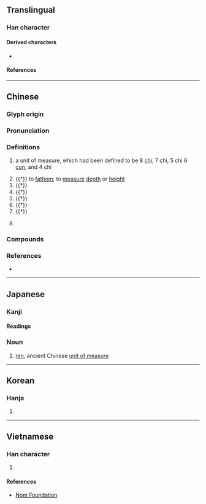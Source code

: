 {{also|仭}}
{{character info/new}}
==Translingual==

===Han character===
{{Han char|rn=9|rad=人|as=03|sn=5|four=27220|canj=OSHI|ids=⿰亻刃}}

====Derived characters====
* {{l|mul|[[𮅄]], [[𪫫]]}}

====References====
{{Han ref|kx=0093.040|dkj=00379|dj=0197.010|hdz=10115.070|uh=4EDE}}

----

==Chinese==
{{zh-forms}}

===Glyph origin===
{{Han etym}}

===Pronunciation===
{{zh-pron
|m=rèn
|c=jan6
|h=pfs=
|md=
|mn=
|w=
|mc=y
|oc=y
|cat=n,v,a,cl
}}

===Definitions===
{{zh-hanzi}}

# {{lb|zh|historical}} a unit of measure, which had been defined to be 8 [[chi]], 7 chi, 5 chi 6 [[cun]], and 4 chi
# {{†}} to [[fathom]]; to [[measure]] [[depth]] or [[height]]
# {{†}} {{zh-alt-form|刃|[[blade]]; [[sword]]; [[knife]]}}
# {{†}} {{zh-alt-form|牣|to [[fill]]; [[full]]}}
# {{†}} {{zh-alt-form|認|to [[recognize]]}}
# {{†}} {{zh-alt-form|忍|to [[endure]]}}
# {{†}} {{zh-alt-form|韌|[[strong]], [[tough]]}}
# {{lb|zh|historical}} {{non-gloss definition|a place in [[Chu]] during the {{w|Spring and Autumn period}}}}

===Compounds===
{{zh-der|千仞|壁立千仞|振衣千仞岡|為山九仞，功虧一簣|萬仞}}

===References===
* {{R:DKJ}}

----

==Japanese==

===Kanji===
{{ja-kanji|grade=|rs=人03}}

====Readings====
{{ja-readings
|goon=にん
|kanon=じん
|kun=はか-る
}}

===Noun===
{{ja-noun|じん}}

# [[ren]], ancient Chinese [[unit of measure]]

----

==Korean==

===Hanja===
{{ko-hanja|hangeul=인|rv=in|mr=in}}

# {{defn|lang=ko|sort=人03}}

----

==Vietnamese==

===Han character===
{{vi-hantu|rs=人03|[[nhẩn]], [[nhận]]}}

# {{defn|lang=vi|sort=人03}}

====References====
* [http://nomfoundation.org/common/nom_details.php?codepoint=4EDE Nom Foundation]